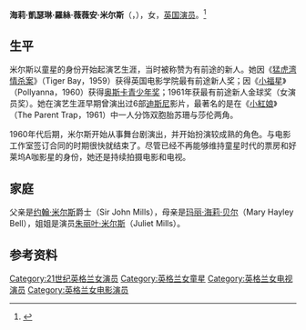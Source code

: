 {{infobox actor
|name=海莉·米尔斯
|type=女演员
|image=Hayley Mills and Firdous Bamji at the Kennedy Center, Washington D.jpg
|birth_date={{birth date and age|1946|4|18}}
|birth_place={{UK}}[[倫敦|倫敦]][[馬里波恩|馬里波恩]]
|spouse={{marriage|Roy Boulting|1971|1976}}
|parents=[[約翰·米爾斯|約翰·米爾斯]]、[[玛丽·海莉·贝尔|玛丽·海莉·贝尔]]
|baftaawards='''最佳新人'''<br>1959年 《Tiger Bay》
|academyawards='''[[奥斯卡青少年奖|奥斯卡青少年奖]]'''<br>1960年 《Pollyanna》
|goldenglobeawards='''最佳女新人'''<br>1960年 《Pollyanna》
}}
'''海莉·凱瑟琳·羅絲·薇薇安·米尔斯'''（{{lang-en|Hayley Catherine Rose Vivien Mills}}，{{bd|1946年|4月18日|}}），女，[[英国|英国]][[演员|演员]]。<ref>{{Cite web|title=Where is Disney child star Hayley Mills now?|url=https://www.yours.co.uk/leisure/celebrity-tv/hayley-mills/|accessdate=2021-04-26|work=Yours|archive-date=2021-04-29|archive-url=https://web.archive.org/web/20210429120106/https://www.yours.co.uk/leisure/celebrity-tv/hayley-mills/|dead-url=no}}</ref>

== 生平 ==
米尔斯以童星的身份开始起演艺生涯，当时被称赞为有前途的新人。她因《[[猛虎湾情杀案|猛虎湾情杀案]]》（Tiger Bay，1959）获得英国电影学院最有前途新人奖；因《[[小福星|小福星]]》（Pollyanna，1960）获得[[奥斯卡青少年奖|奥斯卡青少年奖]]；1961年获最有前途新人金球奖（女演员奖）。她在演艺生涯早期曾演出过6部[[迪斯尼|迪斯尼]]影片，最著名的是在《[[小紅娘|小紅娘]]》（The Parent Trap，1961）中一人分饰双胞胎苏珊与莎伦两角。

1960年代后期，米尔斯开始从事舞台剧演出，并开始扮演较成熟的角色。与电影工作室签订合同的时期很快就结束了。尽管已经不再能够维持童星时代的票房和好莱坞A咖影星的身份，她还是持续拍摄电影和电视。

== 家庭 ==
父亲是[[約翰·米爾斯_(演員)|约翰·米尔斯]]爵士（Sir John Mills），母亲是[[玛丽·海莉·贝尔|玛丽·海莉·贝尔]]（Mary Hayley Bell），姐姐是演员[[朱丽叶·米尔斯|朱丽叶·米尔斯]]（Juliet Mills）。

== 参考资料 ==
{{reflist}}

{{金球奖年度最佳新人女演员}}

{{Authority control}}
{{DEFAULTSORT: Mills, Hayley}}
[[Category:21世纪英格兰女演员|Category:21世纪英格兰女演员]]
[[Category:英格兰女童星|Category:英格兰女童星]]
[[Category:英格兰女电视演员|Category:英格兰女电视演员]]
[[Category:英格兰女电影演员|Category:英格兰女电影演员]]